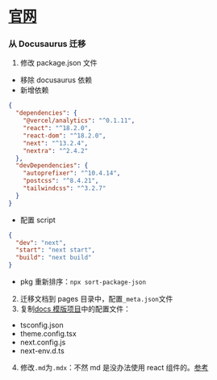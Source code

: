 # [官网](https://nextra.site) <Badge github="https://github.com/shuding/nextra" />

### 从 Docusaurus 迁移

1. 修改 package.json 文件

- 移除 docusaurus 依赖
- 新增依赖

```json
{
  "dependencies": {
    "@vercel/analytics": "^0.1.11",
    "react": "^18.2.0",
    "react-dom": "^18.2.0",
    "next": "^13.2.4",
    "nextra": "^2.4.2"
  },
  "devDependencies": {
    "autoprefixer": "^10.4.14",
    "postcss": "^8.4.21",
    "tailwindcss": "^3.2.7"
  }
}
```

- 配置 script

```json
{
  "dev": "next",
  "start": "next start",
  "build": "next build"
}
```

- pkg 重新排序：`npx sort-package-json`

2. 迁移文档到 pages 目录中，配置`_meta.json`文件
3. 复制[docs 模版项目](https://github.com/shuding/nextra-docs-template)中的配置文件：

- tsconfig.json
- theme.config.tsx
- next.config.js
- next-env.d.ts

4. 修改`.md`为`.mdx`：不然 md 是没办法使用 react 组件的。[参考](https://github.com/shuding/nextra/issues/1446)
